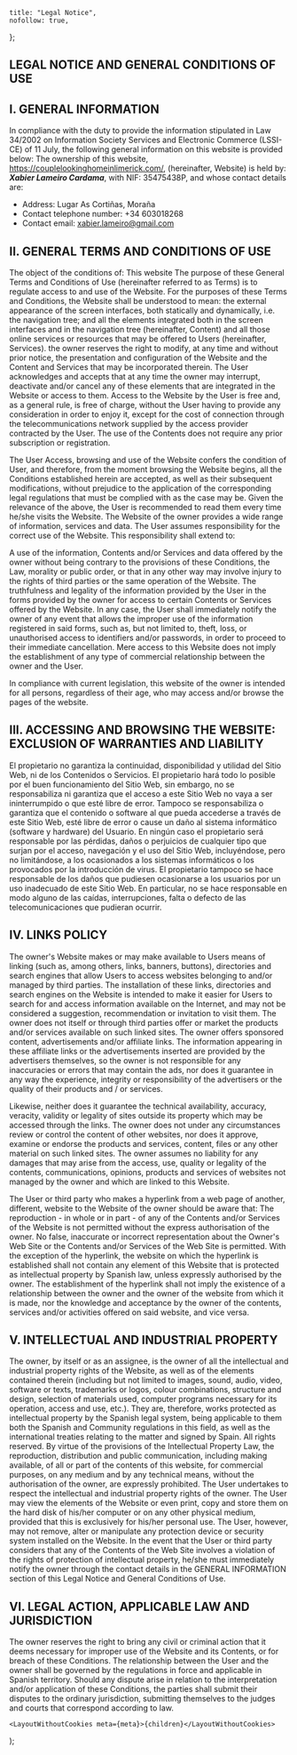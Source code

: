
    title: "Legal Notice",
    nofollow: true,
};

## LEGAL NOTICE AND GENERAL CONDITIONS OF USE

## I. GENERAL INFORMATION

In compliance with the duty to provide the information stipulated in Law 34/2002 on Information Society Services and Electronic Commerce (LSSI-CE) of 11 July, the following general information on this website is provided below:
The ownership of this website, https://couplelookinghomeinlimerick.com/, (hereinafter, Website) is held by: **_Xabier Lameiro Cardama_**, with NIF: 35475438P, and whose contact details are:

-   Address: Lugar As Cortiñas, Moraña
-   Contact telephone number: +34 603018268
-   Contact email: xabier.lameiro@gmail.com

## II. GENERAL TERMS AND CONDITIONS OF USE

The object of the conditions of: This website
The purpose of these General Terms and Conditions of Use (hereinafter referred to as Terms) is to regulate access to and use of the Website. For the purposes of these Terms and Conditions, the Website shall be understood to mean: the external appearance of the screen interfaces, both statically and dynamically, i.e. the navigation tree; and all the elements integrated both in the screen interfaces and in the navigation tree (hereinafter, Content) and all those online services or resources that may be offered to Users (hereinafter, Services).
the owner reserves the right to modify, at any time and without prior notice, the presentation and configuration of the Website and the Content and Services that may be incorporated therein. The User acknowledges and accepts that at any time the owner may interrupt, deactivate and/or cancel any of these elements that are integrated in the Website or access to them.
Access to the Website by the User is free and, as a general rule, is free of charge, without the User having to provide any consideration in order to enjoy it, except for the cost of connection through the telecommunications network supplied by the access provider contracted by the User.
The use of the Contents does not require any prior subscription or registration.

The User
Access, browsing and use of the Website confers the condition of User, and therefore, from the moment browsing the Website begins, all the Conditions established herein are accepted, as well as their subsequent modifications, without prejudice to the application of the corresponding legal regulations that must be complied with as the case may be. Given the relevance of the above, the User is recommended to read them every time he/she visits the Website.
The Website of the owner provides a wide range of information, services and data. The User assumes responsibility for the correct use of the Website. This responsibility shall extend to:

A use of the information, Contents and/or Services and data offered by the owner without being contrary to the provisions of these Conditions, the Law, morality or public order, or that in any other way may involve injury to the rights of third parties or the same operation of the Website.
The truthfulness and legality of the information provided by the User in the forms provided by the owner for access to certain Contents or Services offered by the Website. In any case, the User shall immediately notify the owner of any event that allows the improper use of the information registered in said forms, such as, but not limited to, theft, loss, or unauthorised access to identifiers and/or passwords, in order to proceed to their immediate cancellation.
Mere access to this Website does not imply the establishment of any type of commercial relationship between the owner and the User.

In compliance with current legislation, this website of the owner is intended for all persons, regardless of their age, who may access and/or browse the pages of the website.

## III. ACCESSING AND BROWSING THE WEBSITE: EXCLUSION OF WARRANTIES AND LIABILITY

El propietario no garantiza la continuidad, disponibilidad y utilidad del Sitio Web, ni de los Contenidos o Servicios. El propietario hará todo lo posible por el buen funcionamiento del Sitio Web, sin embargo, no se responsabiliza ni garantiza que el acceso a este Sitio Web no vaya a ser ininterrumpido o que esté libre de error.
Tampoco se responsabiliza o garantiza que el contenido o software al que pueda accederse a través de este Sitio Web, esté libre de error o cause un daño al sistema informático (software y hardware) del Usuario. En ningún caso el propietario será responsable por las pérdidas, daños o perjuicios de cualquier tipo que surjan por el acceso, navegación y el uso del Sitio Web, incluyéndose, pero no limitándose, a los ocasionados a los sistemas informáticos o los provocados por la introducción de virus.
El propietario tampoco se hace responsable de los daños que pudiesen ocasionarse a los usuarios por un uso inadecuado de este Sitio Web. En particular, no se hace responsable en modo alguno de las caídas, interrupciones, falta o defecto de las telecomunicaciones que pudieran ocurrir.

## IV. LINKS POLICY

The owner's Website makes or may make available to Users means of linking (such as, among others, links, banners, buttons), directories and search engines that allow Users to access websites belonging to and/or managed by third parties.
The installation of these links, directories and search engines on the Website is intended to make it easier for Users to search for and access information available on the Internet, and may not be considered a suggestion, recommendation or invitation to visit them.
The owner does not itself or through third parties offer or market the products and/or services available on such linked sites.
The owner offers sponsored content, advertisements and/or affiliate links. The information appearing in these affiliate links or the advertisements inserted are provided by the advertisers themselves, so the owner is not responsible for any inaccuracies or errors that may contain the ads, nor does it guarantee in any way the experience, integrity or responsibility of the advertisers or the quality of their products and / or services.

Likewise, neither does it guarantee the technical availability, accuracy, veracity, validity or legality of sites outside its property which may be accessed through the links.
The owner does not under any circumstances review or control the content of other websites, nor does it approve, examine or endorse the products and services, content, files or any other material on such linked sites.
The owner assumes no liability for any damages that may arise from the access, use, quality or legality of the contents, communications, opinions, products and services of websites not managed by the owner and which are linked to this Website.

The User or third party who makes a hyperlink from a web page of another, different, website to the Website of the owner should be aware that:
The reproduction - in whole or in part - of any of the Contents and/or Services of the Website is not permitted without the express authorisation of the owner.
No false, inaccurate or incorrect representation about the Owner's Web Site or the Contents and/or Services of the Web Site is permitted.
With the exception of the hyperlink, the website on which the hyperlink is established shall not contain any element of this Website that is protected as intellectual property by Spanish law, unless expressly authorised by the owner.
The establishment of the hyperlink shall not imply the existence of a relationship between the owner and the owner of the website from which it is made, nor the knowledge and acceptance by the owner of the contents, services and/or activities offered on said website, and vice versa.

## V. INTELLECTUAL AND INDUSTRIAL PROPERTY

The owner, by itself or as an assignee, is the owner of all the intellectual and industrial property rights of the Website, as well as of the elements contained therein (including but not limited to images, sound, audio, video, software or texts, trademarks or logos, colour combinations, structure and design, selection of materials used, computer programs necessary for its operation, access and use, etc.). They are, therefore, works protected as intellectual property by the Spanish legal system, being applicable to them both the Spanish and Community regulations in this field, as well as the international treaties relating to the matter and signed by Spain.
All rights reserved. By virtue of the provisions of the Intellectual Property Law, the reproduction, distribution and public communication, including making available, of all or part of the contents of this website, for commercial purposes, on any medium and by any technical means, without the authorisation of the owner, are expressly prohibited.
The User undertakes to respect the intellectual and industrial property rights of the owner. The User may view the elements of the Website or even print, copy and store them on the hard disk of his/her computer or on any other physical medium, provided that this is exclusively for his/her personal use. The User, however, may not remove, alter or manipulate any protection device or security system installed on the Website.
In the event that the User or third party considers that any of the Contents of the Web Site involves a violation of the rights of protection of intellectual property, he/she must immediately notify the owner through the contact details in the GENERAL INFORMATION section of this Legal Notice and General Conditions of Use.

## VI. LEGAL ACTION, APPLICABLE LAW AND JURISDICTION

The owner reserves the right to bring any civil or criminal action that it deems necessary for improper use of the Website and its Contents, or for breach of these Conditions.
The relationship between the User and the owner shall be governed by the regulations in force and applicable in Spanish territory. Should any dispute arise in relation to the interpretation and/or application of these Conditions, the parties shall submit their disputes to the ordinary jurisdiction, submitting themselves to the judges and courts that correspond according to law.

    <LayoutWithoutCookies meta={meta}>{children}</LayoutWithoutCookies>
);
